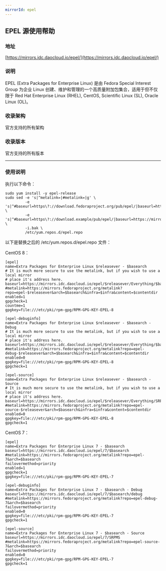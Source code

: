 ```yaml
---
mirrorId: epel
---
```


## EPEL 源使用帮助

### 地址

[https://mirrors.idc.daocloud.io/epel/](https://mirrors.idc.daocloud.io/epel/)

### 说明

EPEL (Extra Packages for Enterprise Linux) 是由 Fedora Special Interest Group 为企业 Linux 创建、维护和管理的一个高质量附加包集合，适用于但不仅限于 Red Hat Enterprise Linux (RHEL), CentOS, Scientific Linux (SL), Oracle Linux (OL)。

### 收录架构

官方支持的所有架构

### 收录版本

官方支持的所有版本

---

### 使用说明

执行以下命令：

```shell
sudo yum install -y epel-release
sudo sed -e 's|^metalink=|#metalink=|g' \
         -e 's|^#baseurl=https\?://download.fedoraproject.org/pub/epel/|baseurl=https://mirrors.idc.daocloud.io/epel/|g' \
         -e 's|^#baseurl=https\?://download.example/pub/epel/|baseurl=https://mirrors.idc.daocloud.io/epel/|g' \
         -i.bak \
         /etc/yum.repos.d/epel.repo
```

以下是替换之后的 /etc/yum.repos.d/epel.repo 文件：

CentOS 8：

```text
[epel]
name=Extra Packages for Enterprise Linux $releasever - $basearch
# It is much more secure to use the metalink, but if you wish to use a local mirror
# place it's address here.
baseurl=https://mirrors.idc.daocloud.io/epel/$releasever/Everything/$basearch
#metalink=https://mirrors.fedoraproject.org/metalink?repo=epel-$releasever&arch=$basearch&infra=$infra&content=$contentdir
enabled=1
gpgcheck=1
countme=1
gpgkey=file:///etc/pki/rpm-gpg/RPM-GPG-KEY-EPEL-8

[epel-debuginfo]
name=Extra Packages for Enterprise Linux $releasever - $basearch - Debug
# It is much more secure to use the metalink, but if you wish to use a local mirror
# place it's address here.
baseurl=https://mirrors.idc.daocloud.io/epel/$releasever/Everything/$basearch/debug
#metalink=https://mirrors.fedoraproject.org/metalink?repo=epel-debug-$releasever&arch=$basearch&infra=$infra&content=$contentdir
enabled=0
gpgkey=file:///etc/pki/rpm-gpg/RPM-GPG-KEY-EPEL-8
gpgcheck=1

[epel-source]
name=Extra Packages for Enterprise Linux $releasever - $basearch - Source
# It is much more secure to use the metalink, but if you wish to use a local mirror
# place it's address here.
baseurl=https://mirrors.idc.daocloud.io/epel/$releasever/Everything/SRPMS
#metalink=https://mirrors.fedoraproject.org/metalink?repo=epel-source-$releasever&arch=$basearch&infra=$infra&content=$contentdir
enabled=0
gpgkey=file:///etc/pki/rpm-gpg/RPM-GPG-KEY-EPEL-8
gpgcheck=1
```

CentOS 7：

```text
[epel]
name=Extra Packages for Enterprise Linux 7 - $basearch
baseurl=https://mirrors.idc.daocloud.io/epel/7/$basearch
#metalink=https://mirrors.fedoraproject.org/metalink?repo=epel-7&arch=$basearch
failovermethod=priority
enabled=1
gpgcheck=1
gpgkey=file:///etc/pki/rpm-gpg/RPM-GPG-KEY-EPEL-7

[epel-debuginfo]
name=Extra Packages for Enterprise Linux 7 - $basearch - Debug
baseurl=https://mirrors.idc.daocloud.io/epel/7/$basearch/debug
#metalink=https://mirrors.fedoraproject.org/metalink?repo=epel-debug-7&arch=$basearch
failovermethod=priority
enabled=0
gpgkey=file:///etc/pki/rpm-gpg/RPM-GPG-KEY-EPEL-7
gpgcheck=1

[epel-source]
name=Extra Packages for Enterprise Linux 7 - $basearch - Source
baseurl=https://mirrors.idc.daocloud.io/epel/7/SRPMS
#metalink=https://mirrors.fedoraproject.org/metalink?repo=epel-source-7&arch=$basearch
failovermethod=priority
enabled=0
gpgkey=file:///etc/pki/rpm-gpg/RPM-GPG-KEY-EPEL-7
gpgcheck=1
```